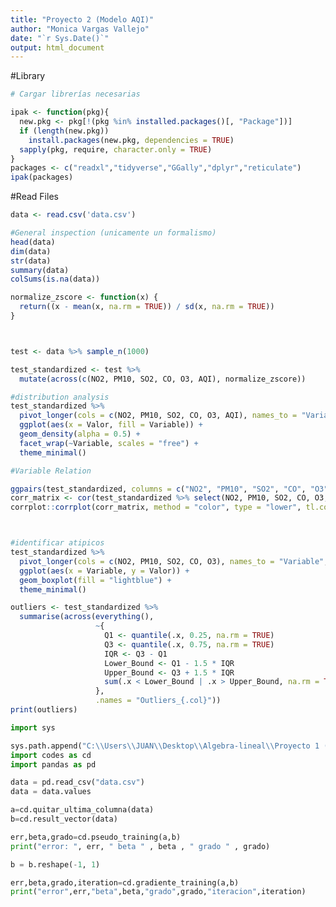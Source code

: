 ```yaml
---
title: "Proyecto 2 (Modelo AQI)"
author: "Monica Vargas Vallejo"
date: "`r Sys.Date()`"
output: html_document
---
```





#Library
```r
# Cargar librerías necesarias

ipak <- function(pkg){
  new.pkg <- pkg[!(pkg %in% installed.packages()[, "Package"])]
  if (length(new.pkg)) 
    install.packages(new.pkg, dependencies = TRUE)
  sapply(pkg, require, character.only = TRUE)
}
packages <- c("readxl","tidyverse","GGally","dplyr","reticulate")
ipak(packages)


```


#Read Files
```r
data <- read.csv('data.csv')

#General inspection (unicamente un formalismo)
head(data)
dim(data)
str(data)
summary(data)
colSums(is.na(data))

normalize_zscore <- function(x) {
  return((x - mean(x, na.rm = TRUE)) / sd(x, na.rm = TRUE))
}



test <- data %>% sample_n(1000)

test_standardized <- test %>%
  mutate(across(c(NO2, PM10, SO2, CO, O3, AQI), normalize_zscore))

#distribution analysis 
test_standardized %>%
  pivot_longer(cols = c(NO2, PM10, SO2, CO, O3, AQI), names_to = "Variable", values_to = "Valor") %>%
  ggplot(aes(x = Valor, fill = Variable)) +
  geom_density(alpha = 0.5) +
  facet_wrap(~Variable, scales = "free") +
  theme_minimal()

#Variable Relation 

ggpairs(test_standardized, columns = c("NO2", "PM10", "SO2", "CO", "O3", "AQI"), aes(alpha = 0.5))
corr_matrix <- cor(test_standardized %>% select(NO2, PM10, SO2, CO, O3, AQI))
corrplot::corrplot(corr_matrix, method = "color", type = "lower", tl.col = "black", addCoef.col = "black")



#identificar atipicos 
test_standardized %>%
  pivot_longer(cols = c(NO2, PM10, SO2, CO, O3), names_to = "Variable", values_to = "Valor") %>%
  ggplot(aes(x = Variable, y = Valor)) +
  geom_boxplot(fill = "lightblue") +
  theme_minimal()

outliers <- test_standardized %>%
  summarise(across(everything(), 
                   ~{
                     Q1 <- quantile(.x, 0.25, na.rm = TRUE)
                     Q3 <- quantile(.x, 0.75, na.rm = TRUE)
                     IQR <- Q3 - Q1
                     Lower_Bound <- Q1 - 1.5 * IQR
                     Upper_Bound <- Q3 + 1.5 * IQR
                     sum(.x < Lower_Bound | .x > Upper_Bound, na.rm = TRUE)
                   }, 
                   .names = "Outliers_{.col}"))
print(outliers)


```


```python
import sys

sys.path.append("C:\\Users\\JUAN\\Desktop\\Algebra-lineal\\Proyecto 1 (K-means)\\repositorio\\Proyecto 2")
import codes as cd
import pandas as pd

data = pd.read_csv("data.csv")
data = data.values 

a=cd.quitar_ultima_columna(data)
b=cd.result_vector(data)

err,beta,grado=cd.pseudo_training(a,b)
print("error: ", err, " beta " , beta , " grado " , grado)

b = b.reshape(-1, 1)

err,beta,grado,iteration=cd.gradiente_training(a,b)
print("error",err,"beta",beta,"grado",grado,"iteracion",iteration)
```










